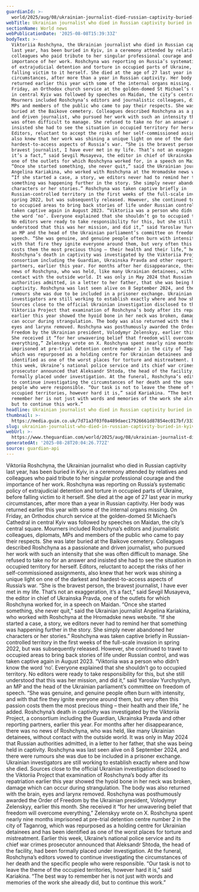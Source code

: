```yaml
---
guardianId: >-
  world/2025/aug/08/ukrainian-journalist-died-russian-captivity-buried-kyiv-viktoriia-roshchyna
webTitle: Ukrainian journalist who died in Russian captivity buried in Kyiv
sectionName: World news
webPublicationDate: '2025-08-08T15:39:33Z'
bodyText: >-
  Viktoriia Roshchyna, the Ukrainian journalist who died in Russian captivity
  last year, has been buried in Kyiv, in a ceremony attended by relatives and
  colleagues who paid tribute to her singular professional courage and the
  importance of her work. Roshchyna was reporting on Russia’s systematic policy
  of extrajudicial detention and torture in occupied parts of Ukraine, before
  falling victim to it herself. She died at the age of 27 last year in murky
  circumstances, after more than a year in Russian captivity. Her body was
  returned earlier this year with some of the internal organs missing. On
  Friday, an Orthodox church service at the golden-domed St Michael’s Cathedral
  in central Kyiv was followed by speeches on Maidan, the city’s central square.
  Mourners included Roshchyna’s editors and journalistic colleagues, diplomats,
  MPs and members of the public who came to pay their respects. She was later
  buried at the Baikove cemetery. Colleagues described Roshchyna as a passionate
  and driven journalist, who pursued her work with such an intensity that she
  was often difficult to manage. She refused to take no for an answer and
  insisted she had to see the situation in occupied territory for herself.
  Editors, reluctant to accept the risks of her self-commissioned assignments,
  also knew that her work was shining a unique light on one of the darkest and
  hardest-to-access aspects of Russia’s war. “She is the bravest person, the
  bravest journalist, I have ever met in my life. That’s not an exaggeration,
  it’s a fact,” said Sevgil Musayeva, the editor in chief of Ukrainska Pravda,
  one of the outlets for which Roshchyna worked for, in a speech on Maidan.
  “Once she started something, she never quit,” said the Ukrainian journalist
  Angelina Kariakina, who worked with Roshchyna at the Hromadske news website.
  “If she started a case, a story, we editors never had to remind her that
  something was happening further in the story. She simply never abandoned her
  characters or her stories.” Roshchyna was taken captive briefly in
  Russian-controlled territory in the first weeks of the full-scale invasion in
  spring 2022, but was subsequently released. However, she continued to travel
  to occupied areas to bring back stories of life under Russian control, and was
  taken captive again in August 2023. “Viktoriia was a person who didn’t know
  the word ‘no’. Everyone explained that she shouldn’t go to occupied territory.
  No editors were ready to take responsibility for this, but she still
  understood that this was her mission, and did it,” said Yaroslav Yurchyshyn,
  an MP and the head of the Ukrainian parliament’s committee on freedom of
  speech. “She was genuine, and genuine people often burn with intensity, and
  with that fire they ignite everyone around them, but very often this passion
  costs them the most precious thing – their health and their life,” he added.
  Roshchyna’s death in captivity was investigated by the Viktoriia Project, a
  consortium including the Guardian, Ukrainska Pravda and other reporting
  partners, earlier this year. For months after her disappearance, there was no
  news of Roshchyna, who was held, like many Ukrainian detainees, without
  contact with the outside world. It was only in May 2024 that Russian
  authorities admitted, in a letter to her father, that she was being held in
  captivity. Roshchyna was last seen alive on 8 September 2024, and there were
  rumours she was due to be included in a prisoner exchange. Ukrainian
  investigators are still working to establish exactly where and how she died.
  Sources close to the official Ukrainian investigation disclosed to the
  Viktoriia Project that examination of Roshchyna’s body after its repatriation
  earlier this year showed the hyoid bone in her neck was broken, damage which
  can occur during strangulation. The body was also returned with the brain,
  eyes and larynx removed. Roshchyna was posthumously awarded the Order of
  Freedom by the Ukrainian president, Volodymyr Zelenskyy, earlier this month.
  She received it “for her unwavering belief that freedom will overcome
  everything,” Zelenskyy wrote on X. Roshchyna spent nearly nine months
  imprisoned at pre-trial detention centre number 2 in the city of Taganrog,
  which was repurposed as a holding centre for Ukrainian detainees and has been
  identified as one of the worst places for torture and mistreatment. Earlier
  this week, Ukraine’s national police service and its chief war crimes
  prosecutor announced that Aleksandr Shtoda, the head of the facility, had been
  formally placed under investigation. At the funeral, Roshchyna’s editors vowed
  to continue investigating the circumstances of her death and the specific
  people who were responsible. “Our task is not to leave the theme of the
  occupied territories, however hard it is,” said Kariakina. “The best way to
  remember her is not just with words and memories of the work she already did,
  but to continue this work.”
headline: Ukrainian journalist who died in Russian captivity buried in Kyiv
thumbnail: >-
  https://media.guim.co.uk/7d71a3f03f0a489daec17926661d87854ec017bf/333_0_4481_3585/500.jpg
slug: ukrainian-journalist-who-died-in-russian-captivity-buried-in-kyiv
webUrl: >-
  https://www.theguardian.com/world/2025/aug/08/ukrainian-journalist-died-russian-captivity-buried-kyiv-viktoriia-roshchyna
generatedAt: '2025-08-28T20:04:26.772Z'
source: guardian-api
---
```

Viktoriia Roshchyna, the Ukrainian journalist who died in Russian captivity last year, has been buried in Kyiv, in a ceremony attended by relatives and colleagues who paid tribute to her singular professional courage and the importance of her work. Roshchyna was reporting on Russia’s systematic policy of extrajudicial detention and torture in occupied parts of Ukraine, before falling victim to it herself. She died at the age of 27 last year in murky circumstances, after more than a year in Russian captivity. Her body was returned earlier this year with some of the internal organs missing. On Friday, an Orthodox church service at the golden-domed St Michael’s Cathedral in central Kyiv was followed by speeches on Maidan, the city’s central square. Mourners included Roshchyna’s editors and journalistic colleagues, diplomats, MPs and members of the public who came to pay their respects. She was later buried at the Baikove cemetery. Colleagues described Roshchyna as a passionate and driven journalist, who pursued her work with such an intensity that she was often difficult to manage. She refused to take no for an answer and insisted she had to see the situation in occupied territory for herself. Editors, reluctant to accept the risks of her self-commissioned assignments, also knew that her work was shining a unique light on one of the darkest and hardest-to-access aspects of Russia’s war. “She is the bravest person, the bravest journalist, I have ever met in my life. That’s not an exaggeration, it’s a fact,” said Sevgil Musayeva, the editor in chief of Ukrainska Pravda, one of the outlets for which Roshchyna worked for, in a speech on Maidan. “Once she started something, she never quit,” said the Ukrainian journalist Angelina Kariakina, who worked with Roshchyna at the Hromadske news website. “If she started a case, a story, we editors never had to remind her that something was happening further in the story. She simply never abandoned her characters or her stories.” Roshchyna was taken captive briefly in Russian-controlled territory in the first weeks of the full-scale invasion in spring 2022, but was subsequently released. However, she continued to travel to occupied areas to bring back stories of life under Russian control, and was taken captive again in August 2023. “Viktoriia was a person who didn’t know the word ‘no’. Everyone explained that she shouldn’t go to occupied territory. No editors were ready to take responsibility for this, but she still understood that this was her mission, and did it,” said Yaroslav Yurchyshyn, an MP and the head of the Ukrainian parliament’s committee on freedom of speech. “She was genuine, and genuine people often burn with intensity, and with that fire they ignite everyone around them, but very often this passion costs them the most precious thing – their health and their life,” he added. Roshchyna’s death in captivity was investigated by the Viktoriia Project, a consortium including the Guardian, Ukrainska Pravda and other reporting partners, earlier this year. For months after her disappearance, there was no news of Roshchyna, who was held, like many Ukrainian detainees, without contact with the outside world. It was only in May 2024 that Russian authorities admitted, in a letter to her father, that she was being held in captivity. Roshchyna was last seen alive on 8 September 2024, and there were rumours she was due to be included in a prisoner exchange. Ukrainian investigators are still working to establish exactly where and how she died. Sources close to the official Ukrainian investigation disclosed to the Viktoriia Project that examination of Roshchyna’s body after its repatriation earlier this year showed the hyoid bone in her neck was broken, damage which can occur during strangulation. The body was also returned with the brain, eyes and larynx removed. Roshchyna was posthumously awarded the Order of Freedom by the Ukrainian president, Volodymyr Zelenskyy, earlier this month. She received it “for her unwavering belief that freedom will overcome everything,” Zelenskyy wrote on X. Roshchyna spent nearly nine months imprisoned at pre-trial detention centre number 2 in the city of Taganrog, which was repurposed as a holding centre for Ukrainian detainees and has been identified as one of the worst places for torture and mistreatment. Earlier this week, Ukraine’s national police service and its chief war crimes prosecutor announced that Aleksandr Shtoda, the head of the facility, had been formally placed under investigation. At the funeral, Roshchyna’s editors vowed to continue investigating the circumstances of her death and the specific people who were responsible. “Our task is not to leave the theme of the occupied territories, however hard it is,” said Kariakina. “The best way to remember her is not just with words and memories of the work she already did, but to continue this work.”
